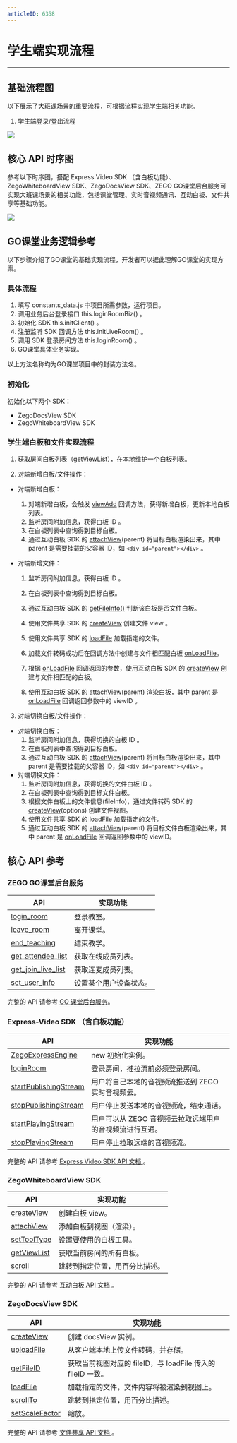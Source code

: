 ```yaml
---
articleID: 6358
---
```

# 学生端实现流程
---

## 基础流程图
以下展示了大班课场景的重要流程，可根据流程实现学生端相关功能。

1. 学生端登录/登出流程

<Frame width="512" height="auto" caption=""><img src="https://doc-media.zego.im/sdk-doc/Pics/学生进房.png" /></Frame>

## 核心 API 时序图
参考以下时序图，搭配 Express Video SDK （含白板功能）、ZegoWhiteboardView SDK、ZegoDocsView SDK、ZEGO GO课堂后台服务可实现大班课场景的相关功能，包括课堂管理、实时音视频通讯、互动白板、文件共享等基础功能。

<Frame width="512" height="auto" caption=""><img src="https://doc-media.zego.im/sdk-doc/Pics/GoClass/UMLs/LargeClass_Web_zh.png" /></Frame>

## GO课堂业务逻辑参考
以下步骤介绍了GO课堂的基础实现流程，开发者可以据此理解GO课堂的实现方案。

### 具体流程
1. 填写 constants_data.js 中项目所需参数，运行项目。
2. 调用业务后台登录接口 this.loginRoomBiz() 。
3. 初始化 SDK this.initClient() 。
4. 注册监听 SDK 回调方法 this.initLiveRoom() 。
5. 调用 SDK 登录房间方法 this.loginRoom() 。
6. GO课堂具体业务实现。


<Note title="说明">

 
以上方法名称均为GO课堂项目中的封装方法名。
</Note>


### 初始化

初始化以下两个 SDK：

- ZegoDocsView SDK
- ZegoWhiteboardView SDK

### 学生端白板和文件实现流程

1. 获取房间白板列表（[getViewList](https://doc-zh.zego.im/article/api?doc=WhiteBoardView_API~javascript_web~class~ZegoExpressEngine#get-view-list)），在本地维护一个白板列表。

2. 对端新增白板/文件操作：

- 对端新增白板：

  1. 对端新增白板，会触发 [viewAdd](https://doc-zh.zego.im/article/api?doc=WhiteBoardView_API~javascript_web~interface~ZegoEvent#view-add) 回调方法，获得新增白板，更新本地白板列表。
  2. 监听房间附加信息，获得白板 ID 。
  3. 在白板列表中查询得到目标白板。
  4. 通过互动白板 SDK 的 [attachView](https://doc-zh.zego.im/article/api?doc=WhiteBoardView_API~javascript_web~class~ZegoExpressEngine#attach-view)(parent) 将目标白板渲染出来，其中 parent 是需要挂载的父容器 ID，如 `<div id="parent"></div>` 。

- 对端新增文件：

  1. 监听房间附加信息，获得白板 ID 。

  2. 在白板列表中查询得到目标白板。

  3. 通过互动白板 SDK 的 [getFileInfo()](https://doc-zh.zego.im/article/api?doc=WhiteBoardView_API~javascript_web~interface~ZegoWhiteboardView#get-file-info) 判断该白板是否文件白板。

  4. 使用文件共享 SDK 的 [createView](https://doc-zh.zego.im/article/api?doc=DocsView_API~javascript_web~class~ZegoExpressDocs#create-view) 创建文件 view 。

  5. 使用文件共享 SDK 的 [loadFile](https://doc-zh.zego.im/article/api?doc=DocsView_API~javascript_web~interface~ZegoDocsView#load-file) 加载指定的文件。

  6. 加载文件转码成功后在回调方法中创建与文件相匹配白板 [onLoadFile](https://doc-zh.zego.im/article/api?doc=DocsView_API~javascript_web~interface~ZegoEvent#on-load-file)。

  7. 根据 [onLoadFile](https://doc-zh.zego.im/article/api?doc=DocsView_API~javascript_web~interface~ZegoEvent#on-load-file) 回调返回的参数，使用互动白板 SDK 的 [createView](https://doc-zh.zego.imhttps://doc-zh.zego.im/article/api?doc=WhiteBoardView_API~javascript_web~class~ZegoExpressEngine#create-view) 创建与文件相匹配的白板。

  8. 使用互动白板 SDK 的 [attachView](https://doc-zh.zego.im/article/api?doc=WhiteBoardView_API~javascript_web~class~ZegoExpressEngine#attach-view)(parent) 渲染白板，其中 parent 是 [onLoadFile](https://doc-zh.zego.im/article/api?doc=DocsView_API~javascript_web~interface~ZegoEvent#on-load-file) 回调返回参数中的 viewID 。

        

3. 对端切换白板/文件操作：

- 对端切换白板：
  1. 监听房间附加信息，获得切换的白板 ID 。
  2. 在白板列表中查询得到目标白板。
  3. 通过互动白板 SDK 的 [attachView](https://doc-zh.zego.im/article/api?doc=WhiteBoardView_API~javascript_web~class~ZegoExpressEngine#attach-view)(parent) 将目标白板渲染出来，其中 parent 是需要挂载的父容器 ID，如 `<div id="parent"></div>` 。
- 对端切换文件：
   1. 监听房间附加信息，获得切换的文件白板 ID 。
   2. 在白板列表中查询得到目标文件白板。
   3. 根据文件白板上的文件信息(fileInfo)，通过文件转码 SDK 的 [createView](https://doc-zh.zego.imhttps://doc-zh.zego.im/article/api?doc=WhiteBoardView_API~javascript_web~class~ZegoExpressEngine#create-view)(options) 创建文件视图。
   4. 使用文件共享 SDK 的 [loadFile](https://doc-zh.zego.im/article/api?doc=DocsView_API~javascript_web~interface~ZegoDocsView#load-file) 加载指定的文件。
   5. 通过互动白板 SDK 的 [attachView](https://doc-zh.zego.im/article/api?doc=WhiteBoardView_API~javascript_web~class~ZegoExpressEngine#attach-view)(parent) 将目标文件白板渲染出来，其中 parent 是 [onLoadFile](https://doc-zh.zego.im/article/api?doc=DocsView_API~javascript_web~interface~ZegoEvent#on-load-file) 回调返回参数中的 viewID。


## 核心 API 参考

### ZEGO GO课堂后台服务
 
|API|实现功能|
|-|-|
|[login_room ](/large-class/edu-cloud-service-paa-s/log-in-to-go-classroom)| 登录教室。|
|[leave_room ](/large-class/edu-cloud-service-paa-s/leave-class)|离开课堂。|
|[end_teaching ](/large-class/edu-cloud-service-paa-s/end-of-teaching)|结束教学。|
|[get_attendee_list ](/large-class/edu-cloud-service-paa-s/pull-online-members-list)|获取在线成员列表。|
|[get_join_live_list ](/large-class/edu-cloud-service-paa-s/pull-lianmai-members-list)|获取连麦成员列表。|
|[set_user_info ](/large-class/edu-cloud-service-paa-s/set-user-attribute)|设置某个用户设备状态。|

<Note title="说明">

 
完整的 API 请参考 [GO 课堂后台服务](/large-class/edu-cloud-service-paa-s/go-classroom)。
</Note>

### Express-Video SDK （含白板功能）

|API|实现功能|
|-|-|
|[ZegoExpressEngine ](https://doc-zh.zego.im/article/api?doc=Express_Video_SDK_API~javascript_web~class~ZegoExpressEngine#constructor)|new 初始化实例。|
|[loginRoom ](https://doc-zh.zego.im/article/api?doc=Express_Video_SDK_API~javascript_web~class~ZegoExpressEngine#login-room)|登录房间，推拉流前必须登录房间。|
|[startPublishingStream ](https://doc-zh.zego.im/article/api?doc=Express_Video_SDK_API~javascript_web~class~ZegoExpressEngine#start-publishing-stream)|用户将自己本地的音视频流推送到 ZEGO 实时音视频云。|
|[stopPublishingStream ](https://doc-zh.zego.im/article/api?doc=Express_Video_SDK_API~javascript_web~class~ZegoExpressEngine#stop-publishing-stream)|用户停止发送本地的音视频流，结束通话。|
|[startPlayingStream ](https://doc-zh.zego.im/article/api?doc=Express_Video_SDK_API~javascript_web~class~ZegoExpressEngine#start-playing-stream)|用户可以从 ZEGO 音视频云拉取远端用户的音视频流进行互通。|
|[stopPlayingStream ](https://doc-zh.zego.im/article/api?doc=Express_Video_SDK_API~javascript_web~class~ZegoExpressEngine#stop-playing-stream)|用户停止拉取远端的音视频流。|

<Note title="说明">

 
完整的 API 请参考 [Express Video SDK API 文档 ](https://doc-zh.zego.im/article/api?doc=Express_Video_SDK_API~javascript_web~class)。
</Note>

### ZegoWhiteboardView SDK

|API|实现功能|
|-|-|
|[createView](https://doc-zh.zego.im/article/api?doc=WhiteBoardView_API~javascript_web~class~ZegoExpressEngine#create-view)|创建白板 view。|
|[attachView](https://doc-zh.zego.im/article/api?doc=WhiteBoardView_API~javascript_web~class~ZegoExpressEngine#attach-view)|添加白板到视图（渲染）。|
|[setToolType](https://doc-zh.zego.im/article/api?doc=WhiteBoardView_API~javascript_web~interface~ZegoWhiteboardView#set-tool-type)|设置要使用的白板工具。|
|[getViewList](https://doc-zh.zego.im/article/api?doc=WhiteBoardView_API~javascript_web~class~ZegoExpressEngine#get-view-list)|获取当前房间的所有白板。|
|[scroll](https://doc-zh.zego.im/article/api?doc=WhiteBoardView_API~javascript_web~interface~ZegoWhiteboardView#scroll)|跳转到指定位置，用百分比描述。|

<Note title="说明">

 
完整的 API 请参考 [互动白板 API 文档 ](https://doc-zh.zego.im/article/api?doc=WhiteBoardView_API~javascript_web~class)。
</Note>

### ZegoDocsView SDK

|API|实现功能|
|-|-|
|[createView](https://doc-zh.zego.im/article/api?doc=DocsView_API~Javascript_web~class~ZegoExpressDocs#create-view)| 创建 docsView 实例。|
|[uploadFile](https://doc-zh.zego.im/article/api?doc=DocsView_API~Javascript_web~class~ZegoExpressDocs#upload-file)| 从客户端本地上传文件转码，并存储。|
|[getFileID](https://doc-zh.zego.im/article/api?doc=DocsView_API~javascript_web~interface~ZegoDocsView#get-file-id)| 获取当前视图对应的 fileID，与 loadFile 传入的 fileID 一致。|
|[loadFile](https://doc-zh.zego.im/article/api?doc=DocsView_API~javascript_web~interface~ZegoDocsView#load-file)|加载指定的文件，文件内容将被渲染到视图上。|
|[scrollTo](https://doc-zh.zego.im/article/api?doc=DocsView_API~javascript_web~interface~ZegoDocsView#scroll-to)|跳转到指定位置，用百分比描述。|
|[setScaleFactor](https://doc-zh.zego.im/article/api?doc=DocsView_API~javascript_web~interface~ZegoDocsView#set-scale-factor)|缩放。|

<Note title="说明">

 
完整的 API 请参考 [文件共享 API 文档 ](https://doc-zh.zego.im/article/api?doc=DocsView_API~javascript_web~class)。
</Note>
